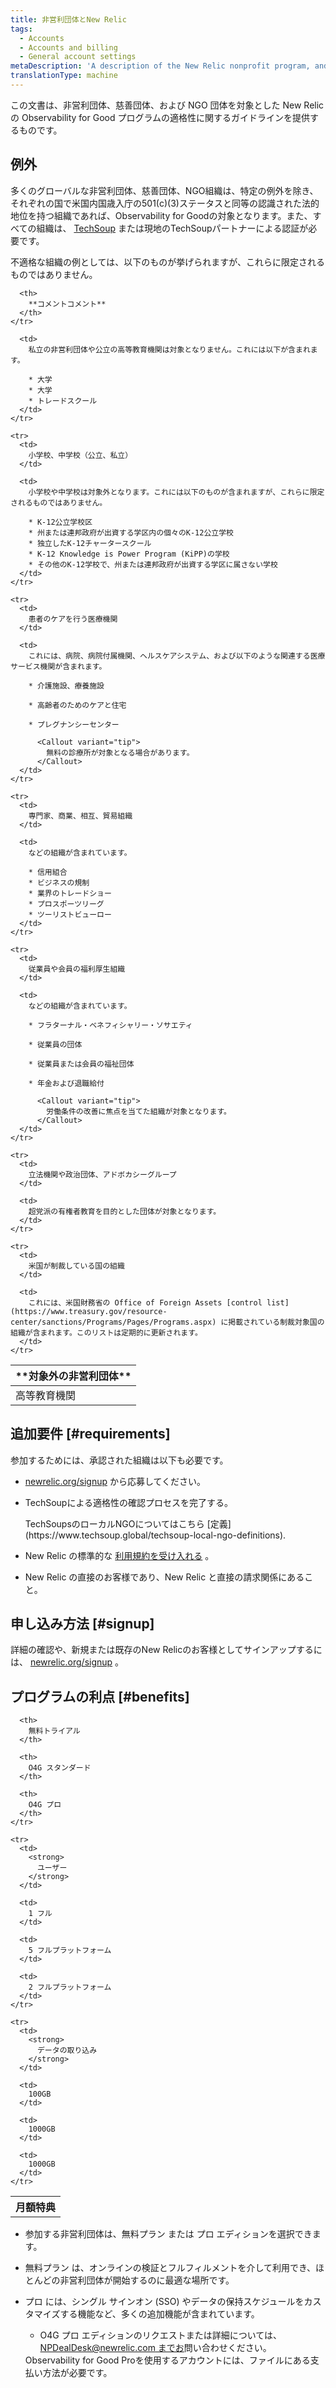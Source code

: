 ```yaml
---
title: 非営利団体とNew Relic
tags:
  - Accounts
  - Accounts and billing
  - General account settings
metaDescription: 'A description of the New Relic nonprofit program, and eligibility requirements.'
translationType: machine
---
```


この文書は、非営利団体、慈善団体、および NGO 団体を対象とした New Relic の Observability for Good プログラムの適格性に関するガイドラインを提供するものです。

## 例外

多くのグローバルな非営利団体、慈善団体、NGO組織は、特定の例外を除き、それぞれの国で米国内国歳入庁の501(c)(3)ステータスと同等の認識された法的地位を持つ組織であれば、Observability for Goodの対象となります。また、すべての組織は、 [TechSoup](https://www.techsoup.global/techsoup-local-ngo-definitions) または現地のTechSoupパートナーによる認証が必要です。

不適格な組織の例としては、以下のものが挙げられますが、これらに限定されるものではありません。

<table>
  <thead>
    <tr>
      <th style={{ width: "200px" }}>
        **対象外の非営利団体**
      </th>

      <th>
        **コメントコメント**
      </th>
    </tr>
  </thead>

  <tbody>
    <tr>
      <td>
        高等教育機関
      </td>

      <td>
        私立の非営利団体や公立の高等教育機関は対象となりません。これには以下が含まれます。

        * 大学
        * 大学
        * トレードスクール
      </td>
    </tr>

    <tr>
      <td>
        小学校、中学校（公立、私立）
      </td>

      <td>
        小学校や中学校は対象外となります。これには以下のものが含まれますが、これらに限定されるものではありません。

        * K-12公立学校区
        * 州または連邦政府が出資する学区内の個々のK-12公立学校
        * 独立したK-12チャータースクール
        * K-12 Knowledge is Power Program (KiPP)の学校
        * その他のK-12学校で、州または連邦政府が出資する学区に属さない学校
      </td>
    </tr>

    <tr>
      <td>
        患者のケアを行う医療機関
      </td>

      <td>
        これには、病院、病院付属機関、ヘルスケアシステム、および以下のような関連する医療サービス機関が含まれます。

        * 介護施設、療養施設

        * 高齢者のためのケアと住宅

        * プレグナンシーセンター

          <Callout variant="tip">
            無料の診療所が対象となる場合があります。
          </Callout>
      </td>
    </tr>

    <tr>
      <td>
        専門家、商業、相互、貿易組織
      </td>

      <td>
        などの組織が含まれています。

        * 信用組合
        * ビジネスの規制
        * 業界のトレードショー
        * プロスポーツリーグ
        * ツーリストビューロー
      </td>
    </tr>

    <tr>
      <td>
        従業員や会員の福利厚生組織
      </td>

      <td>
        などの組織が含まれています。

        * フラターナル・ベネフィシャリー・ソサエティ

        * 従業員の団体

        * 従業員または会員の福祉団体

        * 年金および退職給付

          <Callout variant="tip">
            労働条件の改善に焦点を当てた組織が対象となります。
          </Callout>
      </td>
    </tr>

    <tr>
      <td>
        立法機関や政治団体、アドボカシーグループ
      </td>

      <td>
        超党派の有権者教育を目的とした団体が対象となります。
      </td>
    </tr>

    <tr>
      <td>
        米国が制裁している国の組織
      </td>

      <td>
        これには、米国財務省の Office of Foreign Assets [control list](https://www.treasury.gov/resource-center/sanctions/Programs/Pages/Programs.aspx) に掲載されている制裁対象国の組織が含まれます。このリストは定期的に更新されます。
      </td>
    </tr>
  </tbody>
</table>

## 追加要件 [#requirements]

参加するためには、承認された組織は以下も必要です。

* [newrelic.org/signup](https://www.newrelic.org/signup) から応募してください。

* TechSoupによる適格性の確認プロセスを完了する。

  <Callout variant="tip">
    TechSoupsのローカルNGOについてはこちら [定義](https://www.techsoup.global/techsoup-local-ngo-definitions).
  </Callout>

* New Relic の標準的な [利用規約を受け入れる](https://newrelic.com/terms) 。

* New Relic の直接のお客様であり、New Relic と直接の請求関係にあること。

## 申し込み方法 [#signup]

詳細の確認や、新規または既存のNew Relicのお客様としてサインアップするには、 [newrelic.org/signup](https://www.newrelic.org/signup) 。

## プログラムの利点 [#benefits]

<table>
  <tbody>
    <tr>
      <th>
        月額特典
      </th>

      <th>
        無料トライアル
      </th>

      <th>
        O4G スタンダード
      </th>

      <th>
        O4G プロ
      </th>
    </tr>

    <tr>
      <td>
        <strong>
          ユーザー
        </strong>
      </td>

      <td>
        1 フル
      </td>

      <td>
        5 フルプラットフォーム
      </td>

      <td>
        2 フルプラットフォーム
      </td>
    </tr>

    <tr>
      <td>
        <strong>
          データの取り込み
        </strong>
      </td>

      <td>
        100GB
      </td>

      <td>
        1000GB
      </td>

      <td>
        1000GB
      </td>
    </tr>
  </tbody>
</table>

* 参加する非営利団体は、無料プラン または プロ エディションを選択できます。

* 無料プラン は、オンラインの検証とフルフィルメントを介して利用でき、ほとんどの非営利団体が開始するのに最適な場所です。

* プロ には、シングル サインオン (SSO) やデータの保持スケジュールをカスタマイズする機能など、多くの追加機能が含まれています。

  * O4G プロ エディションのリクエストまたは詳細については、 [NPDealDesk@newrelic.com までお](mailto:NPDealDesk@newrelic.com)問い合わせください。

  <Callout variant="tip">
    Observability for Good Proを使用するアカウントには、ファイルにある支払い方法が必要です。
  </Callout>